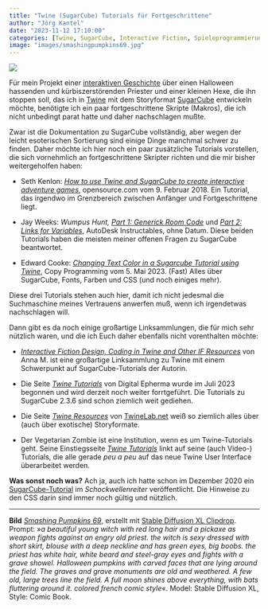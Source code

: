 ```yaml
---
title: "Twine (SugarCube) Tutorials für Fortgeschrittene"
author: "Jörg Kantel"
date: "2023-11-12 17:10:00"
categories: [Twine, SugarCube, Interactive Fiction, Spieleprogrammierung]
image: "images/smashingpumpkins69.jpg"
---
```


[![](images/smashingpumpkins69-b.jpg)](https://www.flickr.com/photos/schockwellenreiter/53320961515/)

Für mein Projekt einer [interaktiven Geschichte](https://kantel.github.io/posts/2023103102_halloween_twine/) über einen Halloween hassenden und kürbiszerstörenden Priester und einer kleinen Hexe, die ihn stoppen soll, das ich in [Twine](http://cognitiones.kantel-chaos-team.de/multimedia/spieleprogrammierung/twine2.html) mit dem Storyformat [SugarCube](https://www.motoslave.net/sugarcube/2/docs/) entwickeln möchte, benötigte ich ein paar fortgeschrittene Skripte (Makros), die ich nicht unbedingt parat hatte und daher nachschlagen mußte.

Zwar ist die Dokumentation zu SugarCube vollständig, aber wegen der leicht esoterischen Sortierung sind einige Dinge manchmal schwer zu finden. Daher möchte ich hier noch ein paar zusätzliche Tutorials vorstellen, die sich vornehmlich an fortgeschrittene Skripter richten und die mir bisher weitergeholfen haben:

- Seth Kenlon: *[How to use Twine and SugarCube to create interactive adventure games](https://opensource.com/article/18/2/twine-gaming)*, opensource.com vom 9. Februar 2018. Ein Tutorial, das irgendwo im Grenzbereich zwischen Anfänger und Fortgeschrittene liegt.

- Jay Weeks: *Wumpus Hunt, [Part 1: Generick Room Code](https://www.instructables.com/Generic-Rooms-in-Twine-With-Sugarcube/)* und *[Part 2: Links for Variables](https://www.instructables.com/Links-From-Variables-in-Twine-With-Sugarcube/)*, AutoDesk Instructables, ohne Datum. Diese beiden Tutorials haben die meisten meiner offenen Fragen zu SugarCube beantwortet.

- Edward Cooke: *[Changing Text Color in a Sugarcube Tutorial using Twine](https://copyprogramming.com/howto/twine-sugarcube-tutorial-change-text-color)*, Copy Programming vom 5. Mai 2023. (Fast) Alles über SugarCube, Fonts, Farben und CSS (und noch einiges mehr).

Diese drei Tutorials stehen auch hier, damit ich nicht jedesmal die Suchmaschine meines Vertrauens anwerfen muß, wenn ich irgendetwas nachschlagen will.

Dann gibt es da noch einige großartige Linksammlungen, die für mich sehr nützlich waren, und die ich Euch daher ebenfalls nicht vorenthalten möchte:

- *[Interactive Fiction Design, Coding in Twine and Other IF Resources](https://idrellegames.tumblr.com/post/664858800855089152/coding-in-twine-other-resources)* von  Anna M. ist eine großartige Linksammlung zu Twine mit einem Schwerpunkt auf SugarCube-Tutorials der Autorin.

- Die Seite *[Twine Tutorials](https://videlais.com/twine-tutorials/)* von Digital Epherma wurde im Juli 2023 begonnen und wird derzeit noch weiter forrtgeführt. Die Tutorials zu SugarCube 2.3.6 sind schon ziemlich weit gediehen.

- Die Seite *[Twine Resources](https://twinelab.net/twine-resources/#/?id=sugarcube-guides)* von [TwineLab.net](https://twinelab.net/) weiß so ziemlich alles über (auch über exotische) Storyformate.

- Der Vegetarian Zombie ist eine Institution, wenn es um Twine-Tutorials geht. Seine Einstiegsseite *[Twine Tutorials](https://www.learncreateplay.games/interactive-fiction-with-twine/)* linkt auf seine (auch Video-) Tutorials, die alle gerade *peu a peu* auf das neue Twine User Interface überarbeitet werden.

**Was sonst noch was?** Ach ja, auch ich hatte schon im Dezember 2020 ein [SugarCube-Tutorial](http://blog.schockwellenreiter.de/2020/12/2020122502.html) im *Schockwellenreiter* veröffentlicht. Die Hinweise zu den CSS darin sind immer noch gültig und nützlich.

---

**Bild** *[Smashing Pumpkins 69](https://www.flickr.com/photos/schockwellenreiter/53320961515/)*, erstellt mit [Stable Diffusion XL Clipdrop](https://clipdrop.co/stable-diffusion). Prompt: »*a beautiful young witch with red long hair and a pickaxe as weapon fights against an engry old priest. the witch is sexy dressed with short skirt, blouse with a deep neckline and has green eyes, big boobs. the priest has white hair, white beard and steel-gray eyes and fights with a grave showel. Halloween pumpkins with carved faces that are lying around the field. The graves and grave monuments are old and weathered. A few old, large trees line the field. A full moon shines above everything, with bats fluttering around it. colored french comic style*«. Model: Stable Diffusion XL, Style: Comic Book.